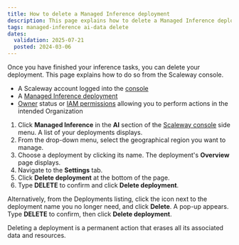 ```yaml
---
title: How to delete a Managed Inference deployment
description: This page explains how to delete a Managed Inference deployment via the Scaleway console.
tags: managed-inference ai-data delete
dates:
  validation: 2025-07-21
  posted: 2024-03-06
---
```



Once you have finished your inference tasks, you can delete your deployment. This page explains how to do so from the Scaleway console.

<Requirements />

  - A Scaleway account logged into the [console](https://console.scaleway.com)
  - A [Managed Inference deployment](/managed-inference/quickstart/)
  - [Owner](/iam/concepts/#owner) status or [IAM permissions](/iam/concepts/#permission) allowing you to perform actions in the intended Organization

1. Click **Managed Inference** in the **AI** section of the [Scaleway console](https://console.scaleway.com) side menu. A list of your deployments displays.
2. From the drop-down menu, select the geographical region you want to manage.
3. Choose a deployment by clicking its name. The deployment's **Overview** page displays.
4. Navigate to the **Settings** tab.
5. Click **Delete deployment** at the bottom of the page.
6. Type **DELETE** to confirm and click **Delete deployment**.

  Alternatively, from the Deployments listing, click the <Icon name="more" /> icon next to the deployment name you no longer need, and click **Delete**. A pop-up appears. Type **DELETE** to confirm, then click **Delete deployment**.

<Message type="important">
  Deleting a deployment is a permanent action that erases all its associated data and resources.
</Message>